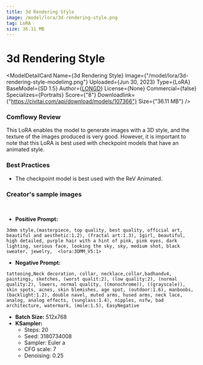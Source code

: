 ```yaml
---
title: 3d Rendering Style
image: /model/lora/3d-rendering-style.png
tag: LoRA
size: 36.11 MB
---
```


# 3d Rendering Style

<ModelDetailCard 
  Name={<span>3d Rendering Style</span>}
  Image={"/model/lora/3d-rendering-style-modelimg.png"}
  Uploaded={<span>Jun 30, 2023</span>}
  Type={<span>LoRA</span>}
  BaseModel={<span>SD 1.5</span>}
  Author={<a href="https://civitai.com/user/LONGD">LONGD</a>}
  License={<span>None</span>}
  Commercial={false}
  Specializes={<span>Portraits</span>}
  Score={"8"}
  Downloadlink={"https://civitai.com/api/download/models/107366"}
  Size={"36.11 MB"}
/>

### Comflowy Review
This LoRA enables the model to generate images with a 3D style, and the texture of the images produced is very good. However, it is important to note that this LoRA is best used with checkpoint models that have an animated style.

### Best Practices
* The checkpoint model is best used with the ReV Animated.

### Creator's sample images
<br/>
<PhotoProvider>
  <PhotoView src="/model/lora/006.png">
    <img src="/model/lora/006.png" alt="" className='rounded-lg'/>
  </PhotoView>
</PhotoProvider>

* **Positive Prompt:** 
```plaintext
3dmm style,(masterpiece, top quality, best quality, official art, beautiful and aesthetic:1.2), (fractal art:1.3), 1girl, beautiful, high detailed, purple hair with a hint of pink, pink eyes, dark lighting, serious face, looking the sky, sky, medium shot, black sweater, jewelry,  <lora:3DMM_V5:1>
```
* **Negative Prompt:** 
```plaintext
tattooing,Neck decoration, collar, necklace,collar,badhandv4, paintings, sketches, (worst qualit:2), (low quality:2), (normal quality:2), lowers, normal quality, ((monochrome)), ((grayscale)), skin spots, acnes, skin blemishes, age spot, (outdoor:1.6), manboobs, (backlight:1.2), double navel, muted arms, hused arms, neck lace, analog, analog effects, (sunglass:1.4), nipples, nsfw, bad architecture, watermark, (mole:1.5), EasyNegative
```
* **Batch Size:** 512x768
* **KSampler:**
  * Steps: 20
  * Seed: 3180734008
  * Sampler: Euler a
  * CFG scale: 7
  * Denoising: 0.25